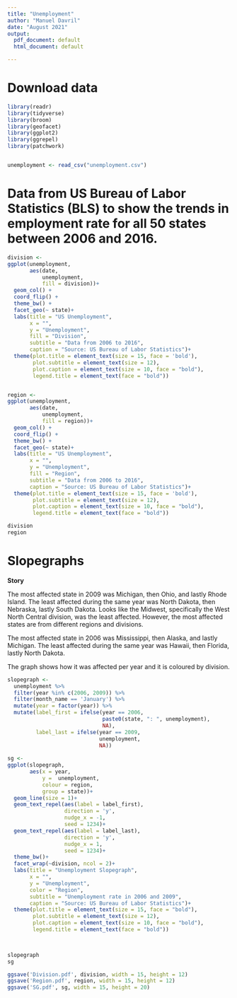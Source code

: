 ```yaml
---
title: "Unemployment"
author: "Manuel Davril"
date: "August 2021"
output:
  pdf_document: default
  html_document: default

---
```


# Download data

```r
library(readr)
library(tidyverse)
library(broom)
library(geofacet)
library(ggplot2)
library(ggrepel)
library(patchwork)


unemployment <- read_csv("unemployment.csv")

```

# Data from US Bureau of Labor Statistics (BLS) to show the trends in employment rate for all 50 states between 2006 and 2016. 


```r

division <-
ggplot(unemployment,
       aes(date,
           unemployment,
           fill = division))+
  geom_col() +
  coord_flip() +
  theme_bw() +
  facet_geo(~ state)+
  labs(title = "US Unemployment",
       x = "",
       y = "Unemployment",
       fill = "Division",
       subtitle = "Data from 2006 to 2016",
       caption = "Source: US Bureau of Labor Statistics")+
  theme(plot.title = element_text(size = 15, face = 'bold'),
        plot.subtitle = element_text(size = 12),
        plot.caption = element_text(size = 10, face = "bold"),
        legend.title = element_text(face = "bold"))


region <-
ggplot(unemployment,
       aes(date,
           unemployment,
           fill = region))+
  geom_col() +
  coord_flip() +
  theme_bw() +
  facet_geo(~ state)+
  labs(title = "US Unemployment",
       x = "",
       y = "Unemployment",
       fill = "Region",
       subtitle = "Data from 2006 to 2016",
       caption = "Source: US Bureau of Labor Statistics")+
  theme(plot.title = element_text(size = 15, face = 'bold'),
        plot.subtitle = element_text(size = 12),
        plot.caption = element_text(size = 10, face = "bold"),
        legend.title = element_text(face = "bold"))

```

```r
division
region
```


# Slopegraphs

**Story**

The most affected state in 2009 was Michigan, then Ohio, and lastly Rhode Island. The least affected during the same year was North Dakota, then Nebraska, lastly South Dakota. Looks like the Midwest, specifically the West North Central division, was the least affected. However, the most affected states are from different regions and divisions.

The most affected state in 2006 was Mississippi, then Alaska, and lastly Michigan. The least affected during the same year was Hawaii, then Florida, lastly North Dakota.

The graph shows how it was affected per year and it is coloured by division.


```r

slopegraph <-
  unemployment %>%
  filter(year %in% c(2006, 2009)) %>%
  filter(month_name == 'January') %>%
  mutate(year = factor(year)) %>%
  mutate(label_first = ifelse(year == 2006,
                              paste0(state, ": ", unemployment),
                              NA),
         label_last = ifelse(year == 2009,
                             unemployment,
                             NA))
  
sg <-
ggplot(slopegraph,
       aes(x = year,
           y =  unemployment,
           colour = region,
           group = state))+
  geom_line(size = 1)+
  geom_text_repel(aes(label = label_first),
                  direction = 'y',
                  nudge_x = -1,
                  seed = 1234)+
  geom_text_repel(aes(label = label_last),
                  direction = 'y',
                  nudge_x = 1,
                  seed = 1234)+
  theme_bw()+
  facet_wrap(~division, ncol = 2)+
  labs(title = "Unemployment Slopegraph",
       x = "",
       y = "Unemployment",
       color = "Region",
       subtitle = "Unemployment rate in 2006 and 2009",
       caption = "Source: US Bureau of Labor Statistics")+
  theme(plot.title = element_text(size = 15, face = "bold"),
        plot.subtitle = element_text(size = 12),
        plot.caption = element_text(size = 10, face = "bold"),
        legend.title = element_text(face = "bold"))

        
```

```r
slopegraph
sg
```

```r

ggsave('Division.pdf', division, width = 15, height = 12)
ggsave('Region.pdf', region, width = 15, height = 12)
ggsave('SG.pdf', sg, width = 15, height = 20)

```